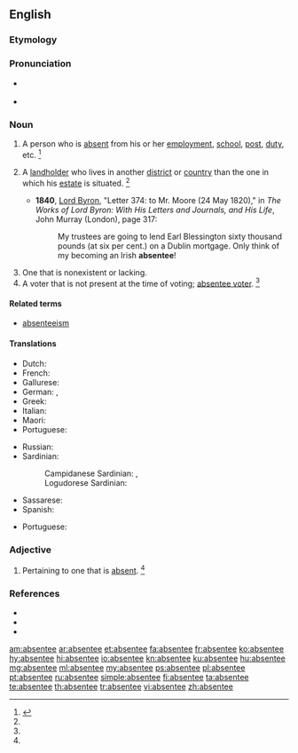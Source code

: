 {{also|absentée}}
==English==
{{wikipedia|dab=absentee}}

===Etymology===
{{suffix|absent|ee|lang=en}}

===Pronunciation===
* {{a|US}} {{IPA|/ˌæb.sn̩ˈti/|lang=en}}
* {{rhymes|iː|lang=en}}

===Noun===
{{en-noun}}

# A person who is [[absent]] from his or her [[employment]], [[school]], [[post]], [[duty]], etc. {{defdate|First attested around 1350 to 1470.}}<ref name=SOED>{{R:SOED5|page=8}}</ref>
# {{context|chiefly|British|historical|lang=en}} A [[landholder]] who lives in another [[district]] or [[country]] than the one in which his [[estate]] is situated. {{defdate|First attested in the early 17<sup>th</sup> century.}}<ref name=SOED/>
#* '''1840''', [[w:George Byron, 6th Baron Byron|Lord Byron]], "Letter 374: to Mr. Moore (24 May 1820)," in ''The Works of Lord Byron: With His Letters and Journals, and His Life'', John Murray (London), page 317:
#*: My trustees are going to lend Earl Blessington sixty thousand pounds (at six per cent.) on a Dublin mortgage. Only think of my becoming an Irish '''absentee'''!
# One that is nonexistent or lacking.
# A voter that is not present at the time of voting; [[absentee voter]]. {{defdate|First attested in the early 20<sup>th</sup> century.}}<ref name=SOED/>

====Related terms====
* [[absenteeism]]

====Translations====
{{trans-top|A person who is absent}}
* Dutch: {{t+|nl|afwezige}}
* French: {{t+|fr|absent|m}}
* Gallurese: {{t|sdn|assenti}}
* German: {{t|de|Abwesender|m}}, {{t|de|Abwesende|f}}
* Greek: {{t+|el|απών|m|sc=Grek}}
* Italian: {{t+|it|assente}}
* Maori: {{t|mi|kaitakē}}
* Portuguese: {{t+|pt|ausente|m|f}}
{{trans-mid}}
* Russian: {{t+|ru|отсу́тствующий|m}}
* Sardinian:
*: Campidanese Sardinian: {{t|sc|ausente}}, {{t|sc|stesiau}}
*: Logudorese Sardinian: {{t|sc|ausente}}
* Sassarese: {{t|sdc|assenti}}
* Spanish: {{t+|es|ausente|m|f}}
{{trans-bottom}}
{{trans-top|A landholder who lives in another district or country than the one in which his estate is situated}}
{{trans-mid}}
* Portuguese: {{t|pt|absentista|m|f}}
{{trans-bottom}}

===Adjective===
{{en-adj|-}}

# {{context|attributive|lang=en}} Pertaining to one that is [[absent]]. {{defdate|First attested in the mid 19<sup>th</sup> century.}}<ref name=SOED/>

===References===
* {{R:Webster 1828|absentee}}
* {{R:Webster 1913|absentee}}
* {{R:Dictionary.com|absentee}}
<references/>

[[am:absentee]]
[[ar:absentee]]
[[et:absentee]]
[[fa:absentee]]
[[fr:absentee]]
[[ko:absentee]]
[[hy:absentee]]
[[hi:absentee]]
[[io:absentee]]
[[kn:absentee]]
[[ku:absentee]]
[[hu:absentee]]
[[mg:absentee]]
[[ml:absentee]]
[[my:absentee]]
[[ps:absentee]]
[[pl:absentee]]
[[pt:absentee]]
[[ru:absentee]]
[[simple:absentee]]
[[fi:absentee]]
[[ta:absentee]]
[[te:absentee]]
[[th:absentee]]
[[tr:absentee]]
[[vi:absentee]]
[[zh:absentee]]